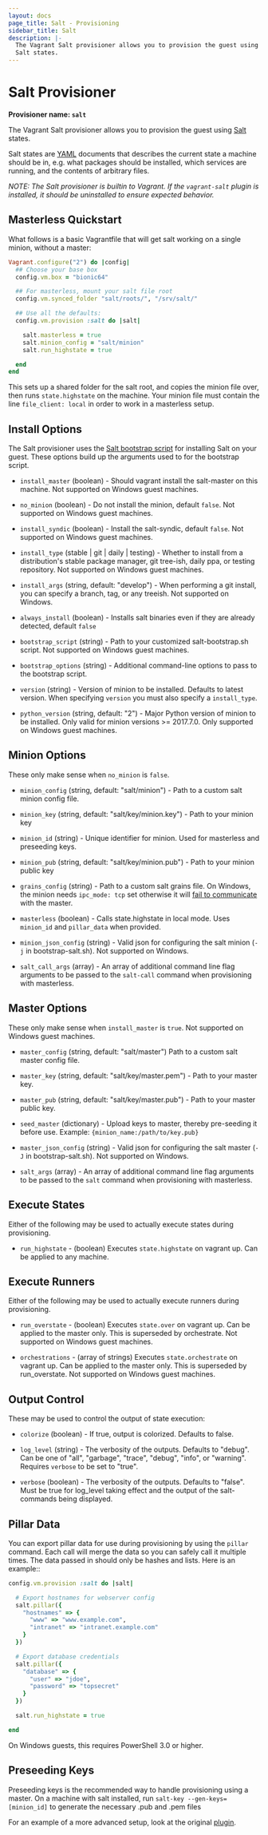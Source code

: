 ```yaml
---
layout: docs
page_title: Salt - Provisioning
sidebar_title: Salt
description: |-
  The Vagrant Salt provisioner allows you to provision the guest using
  Salt states.
---
```


# Salt Provisioner

**Provisioner name: `salt`**

The Vagrant Salt provisioner allows you to provision the guest using
[Salt](http://saltstack.com/) states.

Salt states are [YAML](https://en.wikipedia.org/wiki/YAML) documents
that describes the current state a machine should be in, e.g. what
packages should be installed, which services are running, and the
contents of arbitrary files.

_NOTE: The Salt provisioner is builtin to Vagrant. If the `vagrant-salt`
plugin is installed, it should be uninstalled to ensure expected behavior._

## Masterless Quickstart

What follows is a basic Vagrantfile that will get salt working
on a single minion, without a master:

```ruby
Vagrant.configure("2") do |config|
  ## Choose your base box
  config.vm.box = "bionic64"

  ## For masterless, mount your salt file root
  config.vm.synced_folder "salt/roots/", "/srv/salt/"

  ## Use all the defaults:
  config.vm.provision :salt do |salt|

    salt.masterless = true
    salt.minion_config = "salt/minion"
    salt.run_highstate = true

  end
end
```

This sets up a shared folder for the salt root, and copies
the minion file over, then runs `state.highstate` on the
machine. Your minion file must contain the line
`file_client: local` in order to work in a
masterless setup.

## Install Options

The Salt provisioner uses the [Salt bootstrap script](https://github.com/saltstack/salt-bootstrap)
for installing Salt on your guest. These options build up the arguments used to
for the bootstrap script.

- `install_master` (boolean) - Should vagrant install the salt-master
  on this machine. Not supported on Windows guest machines.

- `no_minion` (boolean) - Do not install the minion, default `false`. Not supported on Windows guest machines.

- `install_syndic` (boolean) - Install the salt-syndic, default
  `false`. Not supported on Windows guest machines.

- `install_type` (stable | git | daily | testing) - Whether to install from a
  distribution's stable package manager, git tree-ish, daily ppa, or testing repository. Not supported on Windows guest machines.

- `install_args` (string, default: "develop") - When performing a git install, you can specify a branch, tag, or any treeish. Not supported on Windows.

- `always_install` (boolean) - Installs salt binaries even
  if they are already detected, default `false`

- `bootstrap_script` (string) - Path to your customized salt-bootstrap.sh script. Not supported on Windows guest machines.

- `bootstrap_options` (string) - Additional command-line options to
  pass to the bootstrap script.

- `version` (string) - Version of minion to be installed. Defaults to latest version. When specifying `version` you must also specify a `install_type`.

- `python_version` (string, default: "2") - Major Python version of minion to be installed. Only valid for minion versions >= 2017.7.0. Only supported on Windows guest machines.

## Minion Options

These only make sense when `no_minion` is `false`.

- `minion_config` (string, default: "salt/minion") - Path to
  a custom salt minion config file.

- `minion_key` (string, default: "salt/key/minion.key") - Path to your minion key

- `minion_id` (string) - Unique identifier for minion. Used for masterless and preseeding keys.

- `minion_pub` (string, default: "salt/key/minion.pub") - Path to your minion
  public key

- `grains_config` (string) - Path to a custom salt grains file. On Windows, the minion needs `ipc_mode: tcp` set otherwise it will [fail to communicate](https://github.com/saltstack/salt/issues/22796) with the master.

- `masterless` (boolean) - Calls state.highstate in local mode. Uses `minion_id` and `pillar_data` when provided.

- `minion_json_config` (string) - Valid json for configuring the salt minion
  (`-j` in bootstrap-salt.sh). Not supported on Windows.

- `salt_call_args` (array) - An array of additional command line flag arguments to be passed to the `salt-call` command when provisioning with masterless.

## Master Options

These only make sense when `install_master` is `true`. Not supported on Windows guest machines.

- `master_config` (string, default: "salt/master")
  Path to a custom salt master config file.

- `master_key` (string, default: "salt/key/master.pem") - Path to your master key.

- `master_pub` (string, default: "salt/key/master.pub") - Path to your master public key.

- `seed_master` (dictionary) - Upload keys to master, thereby
  pre-seeding it before use. Example: `{minion_name:/path/to/key.pub}`

- `master_json_config` (string) - Valid json for configuring the salt master
  (`-J` in bootstrap-salt.sh). Not supported on Windows.

- `salt_args` (array) - An array of additional command line flag arguments to be passed to the `salt` command when provisioning with masterless.

## Execute States

Either of the following may be used to actually execute states
during provisioning.

- `run_highstate` - (boolean) Executes `state.highstate` on
  vagrant up. Can be applied to any machine.

## Execute Runners

Either of the following may be used to actually execute runners
during provisioning.

- `run_overstate` - (boolean) Executes `state.over` on
  vagrant up. Can be applied to the master only. This is superseded by
  orchestrate. Not supported on Windows guest machines.

- `orchestrations` - (array of strings) Executes `state.orchestrate` on
  vagrant up. Can be applied to the master only. This is superseded by
  run_overstate. Not supported on Windows guest machines.

## Output Control

These may be used to control the output of state execution:

- `colorize` (boolean) - If true, output is colorized. Defaults to false.

- `log_level` (string) - The verbosity of the outputs. Defaults to "debug".
  Can be one of "all", "garbage", "trace", "debug", "info", or
  "warning". Requires `verbose` to be set to "true".

- `verbose` (boolean) - The verbosity of the outputs. Defaults to "false".
  Must be true for log_level taking effect and the output of the salt-commands being displayed.

## Pillar Data

You can export pillar data for use during provisioning by using the `pillar`
command. Each call will merge the data so you can safely call it multiple
times. The data passed in should only be hashes and lists. Here is an example::

```ruby
config.vm.provision :salt do |salt|

  # Export hostnames for webserver config
  salt.pillar({
    "hostnames" => {
      "www" => "www.example.com",
      "intranet" => "intranet.example.com"
    }
  })

  # Export database credentials
  salt.pillar({
    "database" => {
      "user" => "jdoe",
      "password" => "topsecret"
    }
  })

  salt.run_highstate = true

end
```

On Windows guests, this requires PowerShell 3.0 or higher.

## Preseeding Keys

Preseeding keys is the recommended way to handle provisioning
using a master.
On a machine with salt installed, run
`salt-key --gen-keys=[minion_id]` to generate the necessary
.pub and .pem files

For an example of a more advanced setup, look at the original
[plugin](https://github.com/saltstack/salty-vagrant/tree/develop/example).
